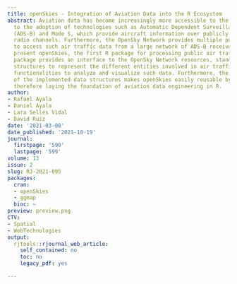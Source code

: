 ```yaml
---
title: openSkies - Integration of Aviation Data into the R Ecosystem
abstract: Aviation data has become increasingly more accessible to the public thanks
  to the adoption of technologies such as Automatic Dependent Surveillance-Broadcast
  (ADS-B) and Mode S, which provide aircraft information over publicly accessible
  radio channels. Furthermore, the OpenSky Network provides multiple public resources
  to access such air traffic data from a large network of ADS-B receivers. Here, we
  present openSkies, the first R package for processing public air traffic data. The
  package provides an interface to the OpenSky Network resources, standardized data
  structures to represent the different entities involved in air traffic data, and
  functionalities to analyze and visualize such data. Furthermore, the portability
  of the implemented data structures makes openSkies easily reusable by other packages,
  therefore laying the foundation of aviation data engineering in R.
author:
- Rafael Ayala
- Daniel Ayala
- Lara Sellés Vidal
- David Ruiz
date: '2021-03-08'
date_published: '2021-10-19'
journal:
  firstpage: '590'
  lastpage: '599'
volume: 13
issue: 2
slug: RJ-2021-095
packages:
  cran:
  - openSkies
  - ggmap
  bioc: ~
preview: preview.png
CTV:
- Spatial
- WebTechnologies
output:
  rjtools::rjournal_web_article:
    self_contained: no
    toc: no
    legacy_pdf: yes

---
```


